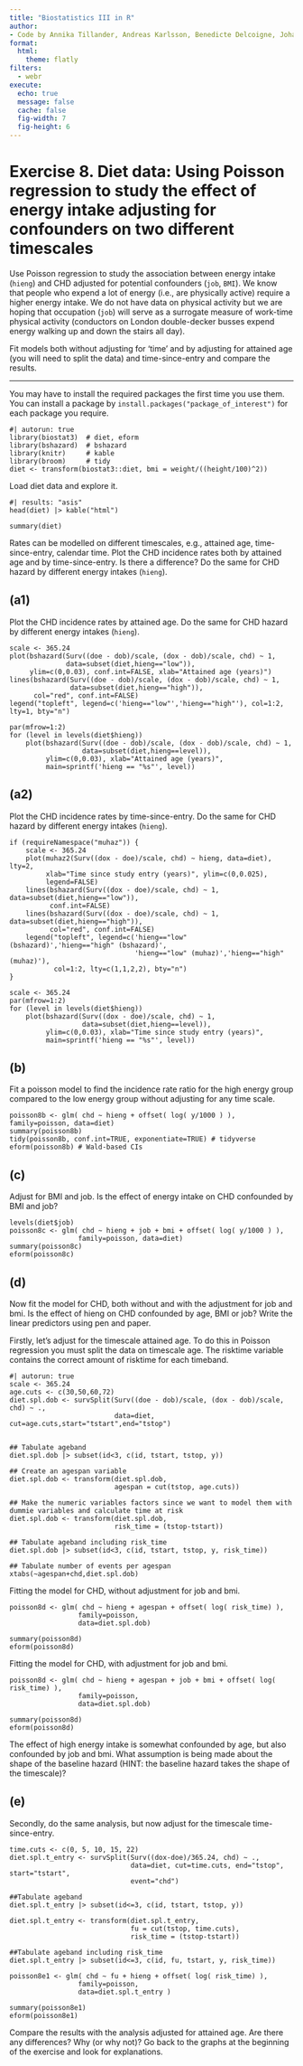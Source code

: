 ```yaml
---
title: "Biostatistics III in R"
author:
- Code by Annika Tillander, Andreas Karlsson, Benedicte Delcoigne, Johan Zetterqvist and Mark Clements
format:
  html:
    theme: flatly
filters:
  - webr
execute:
  echo: true
  message: false
  cache: false
  fig-width: 7
  fig-height: 6
---
```



# Exercise 8. Diet data: Using Poisson regression to study the effect of energy intake adjusting for confounders on two different timescales #

Use Poisson regression to study the association between energy intake (`hieng`) and CHD adjusted for potential confounders (`job`, `BMI`). We know that people who expend a lot of energy (i.e., are physically active) require a higher energy intake. We do not have data on physical activity but we are hoping that occupation (`job`) will serve as a surrogate measure of work-time physical activity (conductors on London double-decker busses expend energy walking up and down the stairs all day).

Fit models both without adjusting for ‘time’ and by adjusting for attained age (you will need to split the data) and time-since-entry and compare the results.

-----------


You may have to install the required packages the first time you use them. You can install a package by `install.packages("package_of_interest")` for each package you require.

```webr-r
#| autorun: true
library(biostat3)  # diet, eform
library(bshazard)  # bshazard
library(knitr)     # kable
library(broom)     # tidy
diet <- transform(biostat3::diet, bmi = weight/((height/100)^2))
```

Load diet data and explore it.

```webr-r
#| results: "asis"
head(diet) |> kable("html")
```

```webr-r
summary(diet)
```

Rates can be modelled on different timescales, e.g., attained age, time-since-entry, calendar time. Plot the CHD incidence rates both by attained age and by time-since-entry. Is there a difference? Do the same for CHD hazard by different energy intakes (`hieng`).

## (a1) ##  
Plot the CHD incidence rates by attained age. Do the same for CHD hazard by different energy intakes (`hieng`). 


```webr-r
scale <- 365.24
plot(bshazard(Surv((doe - dob)/scale, (dox - dob)/scale, chd) ~ 1,
              data=subset(diet,hieng=="low")),
     ylim=c(0,0.03), conf.int=FALSE, xlab="Attained age (years)")
lines(bshazard(Surv((doe - dob)/scale, (dox - dob)/scale, chd) ~ 1,
               data=subset(diet,hieng=="high")),
      col="red", conf.int=FALSE)
legend("topleft", legend=c('hieng=="low"','hieng=="high"'), col=1:2, lty=1, bty="n")

par(mfrow=1:2)
for (level in levels(diet$hieng))
    plot(bshazard(Surv((doe - dob)/scale, (dox - dob)/scale, chd) ~ 1,
                  data=subset(diet,hieng==level)),
         ylim=c(0,0.03), xlab="Attained age (years)",
         main=sprintf('hieng == "%s"', level))
```

## (a2) ##  
Plot the CHD incidence rates by time-since-entry. Do the same for CHD hazard by different energy intakes (`hieng`).

```webr-r
if (requireNamespace("muhaz")) {
    scale <- 365.24
    plot(muhaz2(Surv((dox - doe)/scale, chd) ~ hieng, data=diet), lty=2,
         xlab="Time since study entry (years)", ylim=c(0,0.025),
         legend=FALSE)
    lines(bshazard(Surv((dox - doe)/scale, chd) ~ 1, data=subset(diet,hieng=="low")),
          conf.int=FALSE)
    lines(bshazard(Surv((dox - doe)/scale, chd) ~ 1, data=subset(diet,hieng=="high")),
          col="red", conf.int=FALSE)
    legend("topleft", legend=c('hieng=="low" (bshazard)','hieng=="high" (bshazard)',
                               'hieng=="low" (muhaz)','hieng=="high" (muhaz)'),
           col=1:2, lty=c(1,1,2,2), bty="n")
}

scale <- 365.24
par(mfrow=1:2)
for (level in levels(diet$hieng))
    plot(bshazard(Surv((dox - doe)/scale, chd) ~ 1,
                  data=subset(diet,hieng==level)),
         ylim=c(0,0.03), xlab="Time since study entry (years)",
         main=sprintf('hieng == "%s"', level))

```

## (b) ##  
Fit a poisson model to find the incidence rate ratio for the high energy group compared to the low energy group without adjusting for any time scale.

```webr-r
poisson8b <- glm( chd ~ hieng + offset( log( y/1000 ) ), family=poisson, data=diet)
summary(poisson8b)
tidy(poisson8b, conf.int=TRUE, exponentiate=TRUE) # tidyverse
eform(poisson8b) # Wald-based CIs
```

## (c) ##  
Adjust for BMI and job. Is the effect of energy intake on CHD confounded by BMI and job?

```webr-r
levels(diet$job)
poisson8c <- glm( chd ~ hieng + job + bmi + offset( log( y/1000 ) ),
                 family=poisson, data=diet)
summary(poisson8c)
eform(poisson8c)
```

## (d) ##  
Now fit the model for CHD, both without and with the adjustment for job and bmi. Is the effect of hieng on CHD confounded by age, BMI or job? Write the linear predictors using pen and paper.

Firstly, let’s adjust for the timescale attained age. To do this in Poisson regression you must split the data on timescale age. The risktime variable contains the correct amount of risktime for each timeband.


```webr-r
#| autorun: true
scale <- 365.24
age.cuts <- c(30,50,60,72)
diet.spl.dob <- survSplit(Surv((doe - dob)/scale, (dox - dob)/scale, chd) ~ .,
                          data=diet, cut=age.cuts,start="tstart",end="tstop")


## Tabulate ageband
diet.spl.dob |> subset(id<3, c(id, tstart, tstop, y))

## Create an agespan variable
diet.spl.dob <- transform(diet.spl.dob,
                          agespan = cut(tstop, age.cuts))

## Make the numeric variables factors since we want to model them with dummie variables and calculate time at risk
diet.spl.dob <- transform(diet.spl.dob,
                          risk_time = (tstop-tstart))

## Tabulate ageband including risk_time
diet.spl.dob |> subset(id<3, c(id, tstart, tstop, y, risk_time))

## Tabulate number of events per agespan
xtabs(~agespan+chd,diet.spl.dob)
```

Fitting the model for CHD, without adjustment for job and bmi.


```webr-r
poisson8d <- glm( chd ~ hieng + agespan + offset( log( risk_time) ),
                 family=poisson,
                 data=diet.spl.dob)

summary(poisson8d)
eform(poisson8d)
```

Fitting the model for CHD, with adjustment for job and bmi.

```webr-r
poisson8d <- glm( chd ~ hieng + agespan + job + bmi + offset( log( risk_time) ),
                 family=poisson,
                 data=diet.spl.dob)

summary(poisson8d)
eform(poisson8d)
```

The effect of high energy intake is somewhat confounded by age, but also confounded by job and bmi. What assumption is being made about the shape of the baseline hazard (HINT: the baseline hazard takes the shape of the timescale)?


## (e) ##
Secondly, do the same analysis, but now adjust for the timescale time-since-entry.

```webr-r
time.cuts <- c(0, 5, 10, 15, 22)
diet.spl.t_entry <- survSplit(Surv((dox-doe)/365.24, chd) ~ .,
                              data=diet, cut=time.cuts, end="tstop", start="tstart",
                              event="chd")

##Tabulate ageband
diet.spl.t_entry |> subset(id<=3, c(id, tstart, tstop, y))

diet.spl.t_entry <- transform(diet.spl.t_entry,
                              fu = cut(tstop, time.cuts),
                              risk_time = (tstop-tstart))

##Tabulate ageband including risk_time
diet.spl.t_entry |> subset(id<=3, c(id, fu, tstart, y, risk_time))

poisson8e1 <- glm( chd ~ fu + hieng + offset( log( risk_time) ),
                 family=poisson,
                 data=diet.spl.t_entry )

summary(poisson8e1)
eform(poisson8e1)

```
Compare the results with the analysis adjusted for attained age. Are there any differences? Why (or why not)? Go back to the graphs at the beginning of the exercise and look for explanations.

